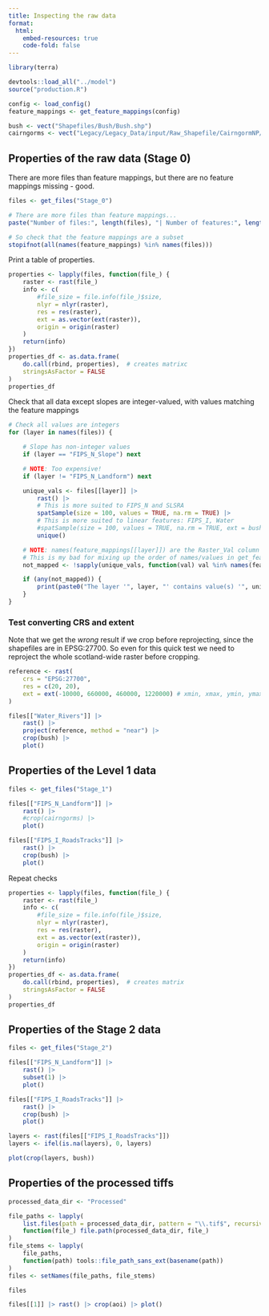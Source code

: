 ```yaml
---
title: Inspecting the raw data
format:
  html:
    embed-resources: true
    code-fold: false
---
```


```r
library(terra)

devtools::load_all("../model")
source("production.R")

config <- load_config()
feature_mappings <- get_feature_mappings(config)

bush <- vect("Shapefiles/Bush/Bush.shp")
cairngorms <- vect("Legacy/Legacy_Data/input/Raw_Shapefile/CairngormNP/CairngormNP.shp")
```


## Properties of the raw data (Stage 0)

There are more files than feature mappings, but there are no feature mappings missing - good.

```r
files <- get_files("Stage_0")

# There are more files than feature mappings...
paste("Number of files:", length(files), "| Number of features:", length(feature_mappings))

# So check that the feature mappings are a subset
stopifnot(all(names(feature_mappings) %in% names(files)))
```

Print a table of properties.

```r
properties <- lapply(files, function(file_) {
    raster <- rast(file_)
    info <- c(
        #file_size = file.info(file_)$size,
        nlyr = nlyr(raster),
        res = res(raster),
        ext = as.vector(ext(raster)),
        origin = origin(raster)
    )
    return(info)
})
properties_df <- as.data.frame(
    do.call(rbind, properties),  # creates matrixc
    stringsAsFactor = FALSE
)
properties_df
```

Check that all data except slopes are integer-valued, with values matching the feature mappings

```r
# Check all values are integers
for (layer in names(files)) {

    # Slope has non-integer values
    if (layer == "FIPS_N_Slope") next

    # NOTE: Too expensive!
    if (layer != "FIPS_N_Landform") next

    unique_vals <- files[[layer]] |>
        rast() |>
        # This is more suited to FIPS_N and SLSRA
        spatSample(size = 100, values = TRUE, na.rm = TRUE) |>
        # This is more suited to linear features: FIPS_I, Water
        #spatSample(size = 100, values = TRUE, na.rm = TRUE, ext = bush, exhaustive = TRUE) |>
        unique()

    # NOTE: names(feature_mappings[[layer]]) are the Raster_Val column
    # This is my bad for mixing up the order of names/values in get_feature_mappings
    not_mapped <- !sapply(unique_vals, function(val) val %in% names(feature_mappings[[layer]]))

    if (any(not_mapped)) {
        print(paste0("The layer '", layer, "' contains value(s) '", unique_vals[not_mapped], "' which are not present in the feature mappings."))
    }
}
```

### Test converting CRS and extent

Note that we get the *wrong* result if we crop before reprojecting, since the shapefiles are in EPSG:27700.
So even for this quick test we need to reproject the whole scotland-wide raster before cropping.

```r
reference <- rast(
    crs = "EPSG:27700",
    res = c(20, 20),
    ext = ext(-10000, 660000, 460000, 1220000) # xmin, xmax, ymin, ymax
)

files[["Water_Rivers"]] |>
    rast() |>
    project(reference, method = "near") |>
    crop(bush) |>
    plot()
```


## Properties of the Level 1 data

```r
files <- get_files("Stage_1")

files[["FIPS_N_Landform"]] |>
    rast() |>
    #crop(cairngorms) |>
    plot()

files[["FIPS_I_RoadsTracks"]] |>
    rast() |>
    crop(bush) |>
    plot()
```

Repeat checks

```r
properties <- lapply(files, function(file_) {
    raster <- rast(file_)
    info <- c(
        #file_size = file.info(file_)$size,
        nlyr = nlyr(raster),
        res = res(raster),
        ext = as.vector(ext(raster)),
        origin = origin(raster)
    )
    return(info)
})
properties_df <- as.data.frame(
    do.call(rbind, properties),  # creates matrix
    stringsAsFactor = FALSE
)
properties_df
```

## Properties of the Stage 2 data

```r
files <- get_files("Stage_2")

files[["FIPS_N_Landform"]] |>
    rast() |>
    subset(1) |>
    plot()

files[["FIPS_I_RoadsTracks"]] |>
    rast() |>
    crop(bush) |>
    plot()
```

```r
layers <- rast(files[["FIPS_I_RoadsTracks"]])
layers <- ifel(is.na(layers), 0, layers)

plot(crop(layers, bush))
```


## Properties of the processed tiffs

```r
processed_data_dir <- "Processed"

file_paths <- lapply(
    list.files(path = processed_data_dir, pattern = "\\.tif$", recursive = TRUE),
    function(file_) file.path(processed_data_dir, file_)
)
file_stems <- lapply(
    file_paths,
    function(path) tools::file_path_sans_ext(basename(path))
)
files <- setNames(file_paths, file_stems)

files
```

```r
files[[1]] |> rast() |> crop(aoi) |> plot()
```
